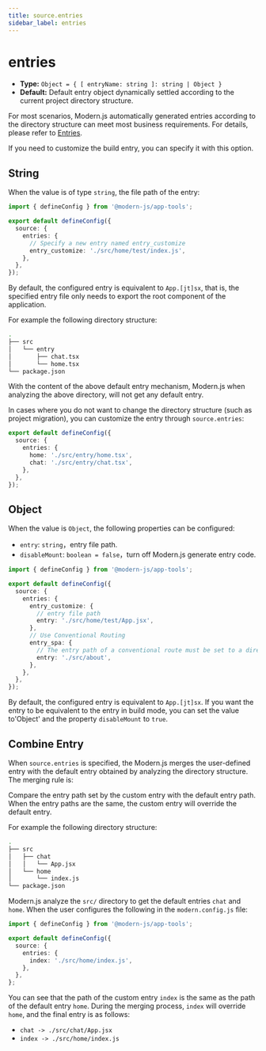 ```yaml
---
title: source.entries
sidebar_label: entries
---
```

# entries

- **Type:** `Object = { [ entryName: string ]: string | Object }`
- **Default:** Default entry object dynamically settled according to the current project directory structure.

For most scenarios, Modern.js automatically generated entries according to the directory structure can meet most business requirements. For details, please refer to [Entries](/guides/concept/entries).

If you need to customize the build entry, you can specify it with this option.

## String

When the value is of type `string`, the file path of the entry:

```ts title="modern.config.ts"
import { defineConfig } from '@modern-js/app-tools';

export default defineConfig({
  source: {
    entries: {
      // Specify a new entry named entry_customize
      entry_customize: './src/home/test/index.js',
    },
  },
});
```

By default, the configured entry is equivalent to `App.[jt]sx`, that is, the specified entry file only needs to export the root component of the application.

For example the following directory structure:

```bash
.
├── src
│   └── entry
│       ├── chat.tsx
│       └── home.tsx
└── package.json
```

With the content of the above default entry mechanism, Modern.js when analyzing the above directory, will not get any default entry.

In cases where you do not want to change the directory structure (such as project migration), you can customize the entry through `source.entries`:

```ts title="modern.config.js"
export default defineConfig({
  source: {
    entries: {
      home: './src/entry/home.tsx',
      chat: './src/entry/chat.tsx',
    },
  },
});
```

## Object

When the value is `Object`, the following properties can be configured:

- `entry`: `string`，entry file path.
- `disableMount`: `boolean = false`，turn off Modern.js generate entry code.

```ts title="modern.config.ts"
import { defineConfig } from '@modern-js/app-tools';

export default defineConfig({
  source: {
    entries: {
      entry_customize: {
        // entry file path
        entry: './src/home/test/App.jsx',
      },
      // Use Conventional Routing
      entry_spa: {
        // The entry path of a conventional route must be set to a directory
        entry: './src/about',
      },
    },
  },
});
```

By default, the configured entry is equivalent to `App.[jt]sx`. If you want the entry to be equivalent to the entry in build mode, you can set the value to'Object' and the property `disableMount` to `true`.

## Combine Entry

When `source.entries` is specified, the Modern.js merges the user-defined entry with the default entry obtained by analyzing the directory structure. The merging rule is:

Compare the entry path set by the custom entry with the default entry path. When the entry paths are the same, the custom entry will override the default entry.

For example the following directory structure:

```bash
.
├── src
│   ├── chat
│   │   └── App.jsx
│   └── home
│       └── index.js
└── package.json
```

Modern.js analyze the `src/` directory to get the default entries `chat` and `home`. When the user configures the following in the `modern.config.js` file:

```ts title="modern.config.ts"
import { defineConfig } from '@modern-js/app-tools';

export default defineConfig({
  source: {
    entries: {
      index: './src/home/index.js',
    },
  },
};
```

You can see that the path of the custom entry `index` is the same as the path of the default entry `home`. During the merging process, `index` will override `home`, and the final entry is as follows:

- `chat -> ./src/chat/App.jsx`
- `index -> ./src/home/index.js`
